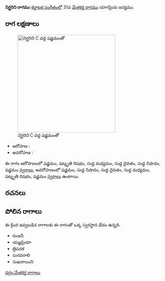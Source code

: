 {{Infobox ragam
	| name          	= నిర్ఝరిని
	| synonym	    	= 
	| mela          	= 
	| chakra        	= 
	| janaka        	= 
	| type          	= ఔదవ
	| arohanam      	= {{svaraC|S|R3|M1|D1|N1|S'}} 
	| avarohanam    	= {{svaraC|S'|N1|D1|M1|R3|S}}
	| jeeva         	=
	| chhaya        	=
	| nyasa         	=
	| vishesha      	= 
	| equivalent  		= 
}}
{{కర్ణాటక సంగీత రాగాలు}}
'''నిర్ఝరిని రాగము''' [[కర్ణాటక సంగీతం]]లో 31వ [[మేళకర్త రాగము]] యాగప్రియ జన్యము. 


==రాగ లక్షణాలు==
[[Image:nirjharini_kb2wiki.png|thumb|right|316px|''నిర్ఝరిని'' C వద్ద షడ్జమంతో]]

* ఆరోహణ : {{svaraC|S|R3|M1|D1|N1|S'}} 
* అవరోహణ : {{svaraC|S'|N1|D1|M1|R3|S}}

ఈ రాగం ఆరోహణంలో షడ్జమం, షట్శృతి రిషభం, సుద్ద మధ్యమం, సుద్ద దైవతం, సుద్ద నిషాదం, షడ్జమం [[స్వరాలు]], అవరోహణంలో షడ్జమం, సుద్ద నిషాదం, సుద్ద దైవతం, సుద్ద మధ్యమం, షట్శృతి రిషభం, షడ్జమం [[స్వరాలు]] ఉంటాయి.

==రచనలు==



==పోలిన రాగాలు==
ఈ క్రింద ఇవ్వబడిన రాగాలకు ఈ రాగంతో ఒక్క స్వరస్థాన భేదం ఉన్నది.
* రంజనీ
* యజ్ఞప్రియా
* త్రిపదక
* సురవరాలి
*  సుఖదాయిని



[[వర్గం:మేళకర్త రాగాలు]]